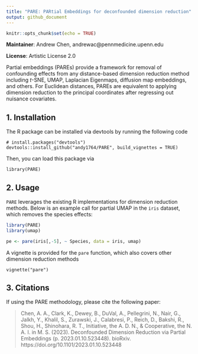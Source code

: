 ```yaml
---
title: "PARE: PARtial Embeddings for deconfounded dimension reduction"
output: github_document
---
```


```r
knitr::opts_chunk$set(echo = TRUE)
```

**Maintainer**: Andrew Chen, andrewac@pennmedicine.upenn.edu

**License**: Artistic License 2.0

Partial embeddings (PAREs) provide a framework for removal of confounding effects from any distance-based dimension reduction method including $t$-SNE, UMAP, Laplacian Eigenmaps, diffusion map embeddings, and others. For Euclidean distances, PAREs are equivalent to applying dimension reduction to the principal coordinates after regressing out nuisance covariates.

## 1. Installation
The R package can be installed via devtools by running the following code

```
# install.packages("devtools")
devtools::install_github("andy1764/PARE", build_vignettes = TRUE)
```

Then, you can load this package via

```
library(PARE)
```

## 2. Usage
`PARE` leverages the existing R implementations for dimension reduction methods. Below is an example call for partial UMAP in the `iris` dataset, which removes the species effects:

```r
library(PARE)
library(umap)

pe <- pare(iris[,-5], ~ Species, data = iris, umap)
```

A vignette is provided for the `pare` function, which also covers other dimension reduction methods

```
vignette("pare")
```

## 3. Citations
If using the PARE methodology, please cite the following paper:

> Chen, A. A., Clark, K., Dewey, B., DuVal, A., Pellegrini, N., Nair, G., Jalkh, Y., Khalil, S., Zurawski, J., Calabresi, P., Reich, D., Bakshi, R., Shou, H., Shinohara, R. T., Initiative,  the A. D. N., & Cooperative,  the N. A. I. in M. S. (2023). Deconfounded Dimension Reduction via Partial Embeddings (p. 2023.01.10.523448). bioRxiv. https://doi.org/10.1101/2023.01.10.523448
